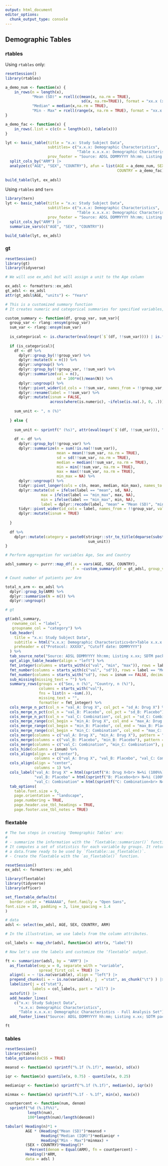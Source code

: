 ```yaml
---
output: html_document
editor_options: 
  chunk_output_type: console
---
```


## Demographic Tables

### rtables

Using `rtables` only:

```r
resetSession()
library(rtables)

a_demo_num <- function(x) {
    in_rows(n = length(x),
            "Mean (SD)" = rcell(c(mean(x, na.rm = TRUE),
                                  sd(x, na.rm=TRUE)), format = "xx.x (xx.x)"),
            "Median" = median(x,na.rm = TRUE),
            "Min - Max" = rcell(range(x, na.rm = TRUE), format = "xx.x - xx.x"))
}

a_demo_fac <- function(x) {
    in_rows(.list = c(c(n = length(x)), table(x)))
}

lyt <- basic_table(title = "x.x: Study Subject Data",
                   subtitles= c("x.x.x: Demographic Characteristics",
                                "Table x.x.x.x: Demographic Characteristics - Full Analysis Set"),
                   prov_footer = "Source: ADSL DDMMYYYY hh:mm; Listing x.xx; SDTM package: DDMMYYYY") |>
  split_cols_by("ARM") |>
  analyze(c("AGE", "SEX", "COUNTRY"), afun = list(AGE = a_demo_num, SEX = a_demo_fac,
                                                  COUNTRY = a_demo_fac))
 
build_table(lyt, ex_adsl)
```

Using `rtables` and `tern`

```r
library(tern)
lyt <- basic_table(title = "x.x: Study Subject Data",
                   subtitles= c("x.x.x: Demographic Characteristics",
                                "Table x.x.x.x: Demographic Characteristics - Full Analysis Set"),
                   prov_footer = "Source: ADSL DDMMYYYY hh:mm; Listing x.xx; SDTM package: DDMMYYYY") |>
  split_cols_by("ARM") |>
  summarize_vars(c("AGE", "SEX", "COUNTRY"))

build_table(lyt, ex_adsl)
```


### gt

```r
resetSession()
library(gt)
library(tidyverse)

# We will use ex_adsl but will assign a unit to the Age column

ex_adsl <- formatters::ex_adsl
gt_adsl <- ex_adsl
attr(gt_adsl$AGE, "units") <- "Years"

# This is a customized summary function
# It creates numeric and categorical summaries for specified variables, following the rtables exmaple

custom_summary <- function(df, group_var, sum_var){
  group_var <- rlang::ensym(group_var)
  sum_var <- rlang::ensym(sum_var)
  
  is_categorical <- is.character(eval(expr(`$`(df, !!sum_var)))) | is.factor(eval(expr(`$`(df, !!sum_var)))) 
  
  if (is_categorical){
    df <- df %>% 
      dplyr::group_by(!!group_var) %>% 
      dplyr::mutate(N = n()) %>% 
      dplyr::ungroup() %>% 
      dplyr::group_by(!!group_var, !!sum_var) %>% 
      dplyr::summarize(val = n(),
                       sd = 100*n()/mean(N)) %>% 
      dplyr::ungroup() %>% 
      tidyr::pivot_wider(id_cols = !!sum_var, names_from = !!group_var, values_from = c(val, sd)) %>% 
      dplyr::rename(label = !!sum_var) %>% 
      dplyr::mutate(isnum = FALSE,
                    across(where(is.numeric), ~ifelse(is.na(.), 0, .))) 
    
    sum_unit <- ", n (%)"
    
  } else {
    
    sum_unit <- sprintf(" (%s)", attr(eval(expr(`$`(df, !!sum_var))), "units"))
    
    df <- df %>% 
      dplyr::group_by(!!group_var) %>% 
      dplyr::summarize(n = sum(!is.na(!!sum_var)),
                       mean = mean(!!sum_var, na.rm = TRUE),
                       sd = sd(!!sum_var, na.rm = TRUE),
                       median = median(!!sum_var, na.rm = TRUE),
                       min = min(!!sum_var, na.rm = TRUE),
                       max = max(!!sum_var, na.rm = TRUE),
                       min_max = NA) %>% 
      dplyr::ungroup() %>% 
      tidyr::pivot_longer(cols = c(n, mean, median, min_max), names_to = "label", values_to = "val") %>% 
      dplyr::mutate(sd = ifelse(label == "mean", sd, NA),
                max = ifelse(label == "min_max", max, NA),
                min = ifelse(label == "min_max", min, NA),
                label = dplyr::recode(label, "mean" = "Mean (SD)", "min_max" = "Min - Max", "median" = "Median")) %>% 
      tidyr::pivot_wider(id_cols = label, names_from = !!group_var, values_from = c(val, sd, min, max)) %>% 
      dplyr::mutate(isnum = TRUE)
    
  }
  
  df %>% 
    dplyr::mutate(category = paste0(stringr::str_to_title(deparse(substitute(!!sum_var))),
                                     sum_unit)) 
}

# Perform aggregation for variables Age, Sex and Country

adsl_summary <- purrr::map_df(.x = vars(AGE, SEX, COUNTRY),
                             .f = ~custom_summary(df = gt_adsl, group_var = ARM, sum_var = !!.x)) 

# Count number of patients per Arm

total_n_arm <- ex_adsl %>% 
  dplyr::group_by(ARM) %>% 
  dplyr::summarise(N = n()) %>% 
  dplyr::ungroup() 

# gt

gt(adsl_summary, 
   rowname_col = "label",
   groupname_col = "category") %>%
  tab_header(
    title = "x.x: Study Subject Data",
    subtitle = html("x.x.x: Demographic Characteristics<br>Table x.x.x.x: Demographic Characteristics - Full Analysis Set"),
    preheader = c("Protocol: XXXXX", "Cutoff date: DDMMYYYY")
  ) %>% 
  tab_source_note("Source: ADSL DDMMYYYY hh:mm; Listing x.xx; SDTM package: DDMMYYYY") %>% 
  opt_align_table_header(align = "left") %>% 
  fmt_integer(columns = starts_with(c("val", "min", "max")), rows = label != "Mean (SD)") %>% 
  fmt_number(columns = starts_with(c("val", "sd")), rows = label == "Mean (SD)", decimals = 1) %>% 
  fmt_number(columns = starts_with("sd"), rows = isnum == FALSE, decimals = 1) %>% 
  sub_missing(missing_text = "") %>% 
  summary_rows(groups = c("Sex, n (%)", "Country, n (%)"),
               columns = starts_with("val"),
               fns = list(n = ~sum(.)),
               missing_text = "",
               formatter = fmt_integer) %>% 
  cols_merge_n_pct(col_n = "val_A: Drug X", col_pct = "sd_A: Drug X") %>% 
  cols_merge_n_pct(col_n = "val_B: Placebo", col_pct = "sd_B: Placebo") %>% 
  cols_merge_n_pct(col_n = "val_C: Combination", col_pct = "sd_C: Combination") %>% 
  cols_merge_range(col_begin = "min_A: Drug X", col_end = "max_A: Drug X", sep = " - ") %>% 
  cols_merge_range(col_begin = "min_B: Placebo", col_end = "max_B: Placebo", sep = " - ") %>% 
  cols_merge_range(col_begin = "min_C: Combination", col_end = "max_C: Combination", sep = " - ") %>% 
  cols_merge(columns = c("val_A: Drug X", "min_A: Drug X"), pattern = "{1}{2}") %>% 
  cols_merge(columns = c("val_B: Placebo", "min_B: Placebo"), pattern = "{1}{2}") %>% 
  cols_merge(columns = c("val_C: Combination", "min_C: Combination"), pattern = "{1}{2}") %>% 
  cols_hide(columns = isnum) %>% 
  cols_align(align = c("center"),
             columns = c("val_A: Drug X", "val_B: Placebo", "val_C: Combination")) %>% 
  cols_align(align = "center",
             columns = 1) %>% 
  cols_label("val_A: Drug X" = html(sprintf("A: Drug X<br> N=%i (100%%)", total_n_arm$N[1])),
             "val_B: Placebo" = html(sprintf("B: Placebo<br> N=%i (100%%)", total_n_arm$N[2])),
             "val_C: Combination" = html(sprintf("C: Combination<br> N=%i (100%%)", total_n_arm$N[3]))) %>% 
  tab_options(
    table.font.size = 9,
    page.orientation = "landscape",
    page.numbering = TRUE,
    page.header.use_tbl_headings = TRUE,
    page.footer.use_tbl_notes = TRUE)
```

### flextable



```r
# The two steps in creating 'Demographic Tables' are:
# 
# - summarize the information with the `flextable::summarizor()` function. 
# It computes a set of statistics for each variable by groups. It returns 
# a data.frame ready to be used by `flextable::as_flextable()`.
# - Create the flextable with the `as_flextable()` function.

resetSession()
ex_adsl <- formatters::ex_adsl

library(flextable)
library(tidyverse)
library(officer)

set_flextable_defaults(
  border.color = "#AAAAAA", font.family = "Open Sans",
font.size = 10, padding = 3, line_spacing = 1.4
)

# data
adsl <- select(ex_adsl, AGE, SEX, COUNTRY, ARM)

# In the illustration, we use labels from the column attributes.  

col_labels <- map_chr(adsl, function(x) attr(x, "label"))

# Now let's use the labels and customize the ‘flextable’ output.

ft <- summarizor(adsl, by = "ARM") |>
  as_flextable(sep_w = 0, separate_with = "variable", 
               spread_first_col = TRUE) |>
  align(i = ~ !is.na(variable), align = "left") |> 
  prepend_chunks(i = ~ is.na(variable), j  ="stat", as_chunk("\t") ) |> 
  labelizor(j = c("stat"), 
            labels = col_labels, part = "all") |> 
  autofit() |>
  add_header_lines(
    c("x.x: Study Subject Data",
      "x.x.x: Demographic Characteristics",
      "Table x.x.x.x: Demographic Characteristics - Full Analysis Set")) |> 
  add_footer_lines("Source: ADSL DDMMYYYY hh:mm; Listing x.xx; SDTM package: DDMMYYYY")

ft
```

### tables

```r
resetSession()
library(tables)
table_options(doCSS = TRUE)

meansd <- function(x) sprintf("%.1f (%.1f)", mean(x), sd(x))

iqr <- function(x) quantile(x, 0.75) - quantile(x, 0.25)

medianiqr <- function(x) sprintf("%.1f (%.1f)", median(x), iqr(x))

minmax <- function(x) sprintf("%.1f - %.1f", min(x), max(x))

countpercent <- function(num, denom) 
  sprintf("%d (%.1f%%)", 
          length(num), 
          100*length(num)/length(denom))

tabular( Heading(n)*1 +
         AGE * (Heading("Mean (SD)")*meansd +
                Heading("Median (IQR)")*medianiqr +
                Heading("Min - Max")*minmax) +
         (SEX + COUNTRY)*Heading()*
           Percent(denom = Equal(ARM), fn = countpercent) ~ 
         Heading()*ARM, 
         data = adsl )
```

